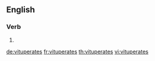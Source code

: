 {{also|vitupérâtes}}
==English==

===Verb===
{{head|en|verb form}}

# {{en-third-person singular of|vituperate}}

[[de:vituperates]]
[[fr:vituperates]]
[[th:vituperates]]
[[vi:vituperates]]